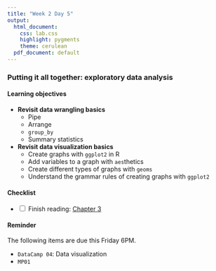 ```yaml
---
title: "Week 2 Day 5"
output: 
  html_document:
    css: lab.css
    highlight: pygments
    theme: cerulean
  pdf_document: default
---
```


### Putting it all together: exploratory data analysis

#### Learning objectives 
* **Revisit data wrangling basics**
  * Pipe
  * Arrange
  * `group_by`
  * Summary statistics
* **Revisit data visualization basics**
  * Create graphs with ```ggplot2``` in R
  * Add variables to a graph with ```aes```thetics
  * Create different types of graphs with ```geoms```
  * Understand the grammar rules of creating graphs with ```ggplot2```

#### Checklist

-   <input type="checkbox" unchecked> Finish reading: [Chapter 3](https://nustat.github.io/intro-stat-ds/3-wrangling.html) </input>


#### Reminder 

The following items are due this Friday 6PM.

-   `DataCamp 04`: Data visualization
-   `MP01`